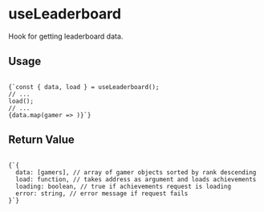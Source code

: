 
# useLeaderboard

Hook for getting leaderboard data.

<h2 style={{ marginTop: 0 }}>Usage</h2>

<Code language="js">
{`const { data, load } = useLeaderboard();
// ...
load();
// ...
{data.map(gamer => <Gamer {...gamer} />)}`}
</Code>

## Return Value

<Code language="js">
{`{
  data: [gamers], // array of gamer objects sorted by rank descending
  load: function, // takes address as argument and loads achievements
  loading: boolean, // true if achievements request is loading
  error: string, // error message if request fails
}`}
</Code>
